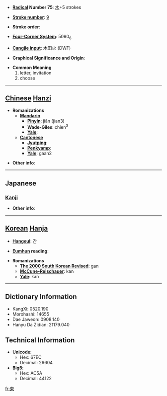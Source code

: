 * '''[[Wiktionary:Chinese radical index| Radical]] Number 75''': [[Wiktionary:Chinese radical index 木|木]]+5 strokes

* '''[[Wiktionary:Chinese total strokes index|Stroke number]]''': [[Wiktionary:Chinese total strokes index 9|9]]

* '''Stroke order''': 

* '''[[Wiktionary:Chinese four corner index|Four-Corner System]]''': 5090<sub>6</sub>

* '''[[Wiktionary:Chinese Cangjie index|Cangjie input]]''': 木田火 (DWF)

* '''Graphical Significance and Origin''': 

* '''Common Meaning'''
*#letter, invitation
*# choose


----

== [[Chinese]] [[Hanzi]] ==

* '''Romanizations'''
** '''[[Mandarin]]'''
*** '''[[Pinyin]]''': jiǎn (jian3)
*** '''[[Wade-Giles]]''': chien<sup>3</sup>
*** '''[[Yale]]''': 
** '''[[Cantonese]]'''
*** '''[[Jyutping]]''':
*** '''[[Penkyamp]]''': 
*** '''[[Yale]]''': gaan2

* '''Other info''': 

----

==Japanese==
===[[Kanji]]===
{{kanji|on readings=[[かん]] (kan), [[けん]] (ken)
|kun readings=[[えらぶ]] (erabu), [[てがみ]] (tegami)
}}

* '''Other info''':  

----

== [[Korean]] [[Hanja]] ==

* '''[[Hangeul]]''': 간

* '''[[Eumhun]] reading''': 

* '''Romanizations'''
** '''[[The 2000 South Korean Revised Romanization|The 2000 South Korean Revised]]''': gan
** '''[[McCune-Reischauer]]''': kan
** '''[[Yale]]''': kan

----

== Dictionary Information ==

* KangXi: 0520.190
* Morohashi: 14655
* Dae Jaweon: 0908.140
* Hanyu Da Zidian: 21179.040

== Technical Information ==

* '''Unicode''':
** Hex: 67EC
** Decimal: 26604
* '''Big5''':
** Hex: AC5A
** Decimal: 44122

[[fr:柬]]